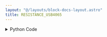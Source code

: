 ```yaml
---
layout: "@/layouts/block-docs-layout.astro"
title: RESISTANCE_USB4065
---
```



<PythonDocsDisplay docstring={docstring} />
<AppDisplay app={app} />

<details>
<summary>Python Code</summary>
```python
from flojoy import flojoy, DataContainer, Scalar
from flojoy.connection_manager import DeviceConnectionManager
from typing import Optional, Literal
import nidmm


@flojoy(deps={"nidmm": "1.4.6"})
def RESISTANCE_USB4065(
    NI_address: str = "Dev1",
    digits: Literal["4.5", "5.5", "6.5"] = "5.5",
    resist_limit: Literal["100", "1000", "1e4", "1e5", "1e6", "1e7", "1e8"] = "1e8",
    default: Optional[DataContainer] = None,
) -> Scalar:
    """The RESISTANCE_USB4065 node reads the two-wire resistance from a USB-4065.

    The four-wire resistance is more accurate than two-wire and can be measured
    with the FOUR_WIRE_RESIST_USB4065 node.

    The USB-4065 is a NI (National Instruments) multimeter. It is possible that
    the node will work with other NI DMMs (digital multimeters) such as the
    4070 and 4080 series.

    This instrument will likely only be compatible with Windows systems due to
    NI driver availablity. To use the instrument you must install the runtime:

    https://www.ni.com/en/support/downloads/drivers/download.ni-dmm.html

    You must also find the address/resource name for the instrument. You can
    find this using the NI MAX programming which can be downloaded when
    installing the drivers.

    Parameters
    ----------
    NI_address: str
        The NI instrument address for the instrument (e.g. 'Dev0', 'Dev1').
    digits: str
        The accuracy of the reading in digits. Lower values are faster.
    resist_limit: str
        The maximum resistance to allow, in Volts.

    Returns
    -------
    DataContainer
        Scalar: The DC voltage reading.
    """

    connection = DeviceConnectionManager.get_connection(NI_address)
    session = connection.get_handle()

    session.configure_measurement_digits(
        nidmm.Function.TWO_WIRE_RES,
        range=float(resist_limit),
        resolution_digits=float(digits),
    )

    reading = session.read()

    return Scalar(c=reading)

```
[Find this Flojoy Block on GitHub](https://github.com/flojoy-ai/blocks/blob/main/blocks/IO/INSTRUMENTS/MULTIMETERS/NI/USB_4065/BASIC/RESISTANCE_USB4065/RESISTANCE_USB4065.py)
</details>


## Example
